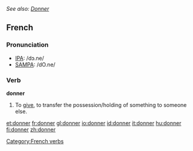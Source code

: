 ''See also: [[Donner]]''
==French==

===Pronunciation===
*[[w:IPA|IPA]]: /dɔ.ne/
*[[w:SAMPA|SAMPA]]: /dO.ne/

===Verb===
'''donner'''
#To [[give]], to transfer the possession/holding of something to someone else.

[[Category:French verbs]]

[[et:donner]]
[[fr:donner]]
[[gl:donner]]
[[io:donner]]
[[id:donner]]
[[it:donner]]
[[hu:donner]]
[[fi:donner]]
[[zh:donner]]